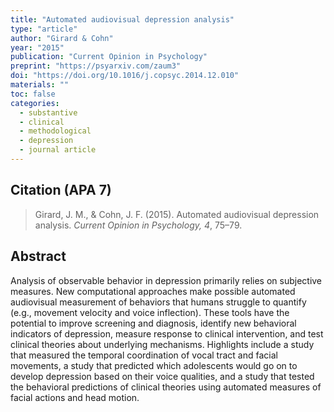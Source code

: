```yaml
---
title: "Automated audiovisual depression analysis"
type: "article"
author: "Girard & Cohn"
year: "2015"
publication: "Current Opinion in Psychology"
preprint: "https://psyarxiv.com/zaum3"
doi: "https://doi.org/10.1016/j.copsyc.2014.12.010"
materials: ""
toc: false
categories:
  - substantive
  - clinical
  - methodological
  - depression
  - journal article
---
```


## Citation (APA 7)

> Girard, J. M., & Cohn, J. F. (2015). Automated audiovisual depression analysis. *Current Opinion in Psychology, 4*, 75–79.

## Abstract

Analysis of observable behavior in depression primarily relies on subjective measures. New computational approaches make possible automated audiovisual measurement of behaviors that humans struggle to quantify (e.g., movement velocity and voice inflection). These tools have the potential to improve screening and diagnosis, identify new behavioral indicators of depression, measure response to clinical intervention, and test clinical theories about underlying mechanisms. Highlights include a study that measured the temporal coordination of vocal tract and facial movements, a study that predicted which adolescents would go on to develop depression based on their voice qualities, and a study that tested the behavioral predictions of clinical theories using automated measures of facial actions and head motion.
